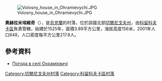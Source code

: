 [[Image:Volosny_house_in_Ohramievychi.JPG|right]]

{{coord|51|54|40|N|32|16|53|E|scale:100000|display=title}}

'''奧赫拉米埃維奇'''（{{lang-uk|Охрамієвичі}}），是[[烏克蘭|烏克蘭]]的村落，位於該國北部[[切爾尼戈夫州|切爾尼戈夫州]]，由[[科留科夫卡區|科留科夫卡區]]負責管轄，始建於1525年，面積3.89平方公里，海拔高度156米，2001年人口848，人口密度每平方公里217.8人。

==參考資料==
* [http://weather.in.ua/ua/chernigovskaja/19320 Погода в селі Охрамієвичі] {{Wayback|url=http://weather.in.ua/ua/chernigovskaja/19320 |date=20171213091858 }}

[[Category:切爾尼戈夫州村落|Category:切爾尼戈夫州村落]]
[[Category:科留科夫卡區村落|Category:科留科夫卡區村落]]


{{Chernihiv-geo-stub}}